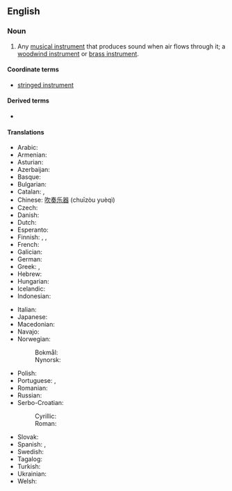 {{also|wind-instrument}}
==English==

===Noun===
{{en-noun}}

# {{lb|en|musical instrument}} Any [[musical instrument]] that produces sound when air flows through it; a [[woodwind instrument]] or [[brass instrument]].

====Coordinate terms====
* [[stringed instrument]]

====Derived terms====
* {{l|en|wind instrumentalist}}

====Translations====
{{trans-top|type of musical instrument}}
* Arabic: {{t|ar|آلَةِ الْفَم|f}}
* Armenian: {{t|hy|փողային նվագարան}}
* Asturian: {{t+|ast|instrumentu de vientu|m}}
* Azerbaijan: {{t|az|nəfəsli alət}}
* Basque: {{t|eu|haize instrumentu}}
* Bulgarian: {{t|bg|духов инструмент|m}}
* Catalan: {{t+|ca|instrument de vent|m}}, {{t+|ca|instrument aeròfon|m}}
* Chinese: [[吹奏乐器]] (chuīzòu yuèqì)
* Czech: {{t|cs|dechový nástroj|m}}
* Danish: {{t+|da|blæseinstrument|n}}
* Dutch: {{t+|nl|blaasinstrument|n}}
* Esperanto: {{t|eo|blovinstrumento}}
* Finnish: {{t+|fi|puhallin}}, {{t+|fi|puhallinsoitin}}, {{t+|fi|puhallussoitin}}
* French: {{t+|fr|instrument à vent|m}}
* Galician: {{t+|gl|instrumento de vento|m}}
* German: {{t+|de|Blasinstrument|n}}
* Greek: {{t|el|πνευστό όργανο|n}}, {{t+|el|πνευστό|n}}
* Hebrew: {{t+|he|כלי נשיפה|tr=kli neshifa}}
* Hungarian: {{t+|hu|fúvós hangszer}}
* Icelandic: {{t+|is|blásturshljóðfæri|n}}
* Indonesian: {{t|id|alat musik tiup}}
{{trans-mid}}
* Italian: {{t|it|strumento ad ancia|m}}
* Japanese: {{t+|ja|管楽器|tr=かんがっき, kangakki}}
* Macedonian: {{t|mk|дувачки инструменти|m}}
* Navajo: {{t|nv|dilní}}
* Norwegian:
*: Bokmål: {{t|nb|blåseinstrument|n}}
*: Nynorsk: {{t|nn|blåseinstrument|n}}
* Polish: {{t|pl|instrument dęty|m}}
* Portuguese: {{t+|pt|instrumento de sopro|m}}, {{t|pt|instrumento de vento|m}}
* Romanian: {{t|ro|instrument de suflat|n}}
* Russian: {{t+|ru|духово́й инструме́нт|m}}
* Serbo-Croatian:
*: Cyrillic: {{t|sh|дувачки инструмент|m}}
*: Roman: {{t|sh|duvački instrument|m}}
* Slovak: {{t|sk|dychový nástroj|m}}
* Spanish: {{t+|es|instrumento de viento|m}}, {{t|es|aerófono|m}}
* Swedish: {{t+|sv|blåsinstrument}}
* Tagalog: {{t|tl|ihipang panugtog}}
* Turkish: {{t+|tr|üflemeli çalgı}}
* Ukrainian: {{t|uk|духовий інструмент|m}}
* Welsh: {{t|cy|offeryn chwyth|m}}
{{trans-bottom}}
